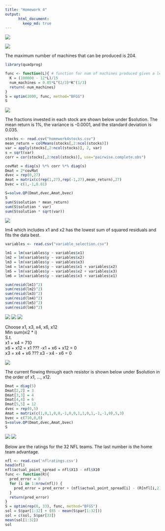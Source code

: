 ```yaml
---
title: "Homework 4"
output:  
      html_document:  
        keep_md: true 
---
```

![](hw4_header.PNG)
  
![](hw4_q1.PNG)
  
The maximum number of machines that can be produced is 204.
```r
library(quadprog)

func <- function(L){ # function for num of machines produced given a level of L
  K = (100000 - 12*L)/15
  num_machines = 0.05*L^(2/3)*K^(1/3)
  return(-num_machines)
}
S = optim(2000, func, method="BFGS")
S
```
  
![](hw4_q2.PNG)
  
The fractions invested in each stock are shown below under $solution. The mean return is 1%, the variance is -0.0001, and the standard deviation is 0.035.
```r
stocks <- read.csv("homework4stocks.csv")
mean_return = colMeans(stocks[,2:ncol(stocks)])
var = apply(stocks[,2:ncol(stocks)], 2, var)
s = sqrt(var)
corr = cor(stocks[,2:ncol(stocks)], use="pairwise.complete.obs")

covMat = diag(s) %*% corr %*% diag(s)
Dmat = 2*covMat
dvec = rep(0,27)
Amat = matrix(c(rep(1,27),rep(-1,27),mean_return),27)
bvec = c(1,-1,0.01)

S=solve.QP(Dmat,dvec,Amat,bvec)
S
sum(S$solution * mean_return)
sum(S$solution * var)
sum(S$solution * sqrt(var))
```
  
![](hw4_q3.PNG)
  
lm4 which includes x1 and x2 has the lowest sum of squared residuals and fits the data best.
```r
variables <- read.csv("variable_selection.csv")

lm1 = lm(variables$y ~ variables$x1)
lm2 = lm(variables$y ~ variables$x2)
lm3 = lm(variables$y ~ variables$x3)
lm4 = lm(variables$y ~ variables$x1 + variables$x2)
lm5 = lm(variables$y ~ variables$x2 + variables$x3)
lm6 = lm(variables$y ~ variables$x3 + variables$x1)

sum(resid(lm1)^2)
sum(resid(lm2)^2)
sum(resid(lm3)^2)
sum(resid(lm4)^2)
sum(resid(lm5)^2)
sum(resid(lm6)^2)
```
  
![](hw4_q4.1.1.PNG)
![](hw4_q4.1.2.PNG)
![](hw4_q4.1.3.PNG)
  
Choose x1, x3, x4, x6, x12  
Min sum(xi2 * i)  
S.t.  
x1 + x4 = 710  
x6 + x12 = x1 ??? -x1 + x6 + x12 = 0  
x3 = x4 + x6 ??? x3 - x4 - x6 = 0  
  
![](hw4_q4.2.PNG)
  
The current flowing through each resistor is shown below under $solution in the order of x1, ..., x12.
  
```r
Dmat = diag(5)
Dmat[2,2] = 3
Dmat[3,3] = 4
Dmat[4,4] = 6
Dmat[5,5] = 12 
dvec = rep(0,5)
Amat = matrix(c(1,0,1,0,0,-1,0,0,1,1,0,1,-1,-1,0),5,3)
bvec = c(710,0,0)
S=solve.QP(Dmat,dvec,Amat,bvec)
S
```
  
![](hw4_q5.1.PNG)
![](hw4_q5.2.PNG)
  
Below are the ratings for the 32 NFL teams. The last number is the home team advantage.
```r
nfl <- read.csv('nflratings.csv')
head(nfl)
nfl$actual_point_spread = nfl$X13 - nfl$X10
func <- function(R){
  pred_error = 0
  for (i in 1:nrow(nfl)) {
    pred_error = pred_error + (nfl$actual_point_spread[i] - (R[nfl[i,2]] - R[nfl[i,3]] + R[33]))^2
  }
  return(pred_error)
}
S = optim(rep(0, 33), func, method="BFGS")
sol = S$par[1:32] + (85 - mean(S$par[1:32]))
sol = c(sol, S$par[33])
mean(sol[1:32])
sol
```